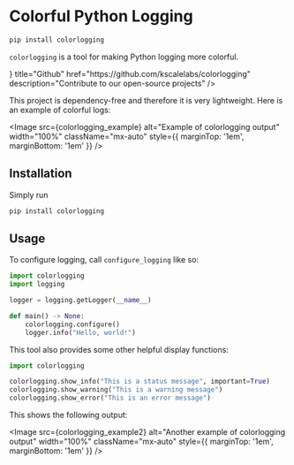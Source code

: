 
# Colorful Python Logging

```bash
pip install colorlogging
```

`colorlogging` is a tool for making Python logging more colorful.

<Cards>
  <Card
    icon={<FaGithub />}
    title="Github"
    href="https://github.com/kscalelabs/colorlogging"
    description="Contribute to our open-source projects"
  />
</Cards>

This project is dependency-free and therefore it is very lightweight. Here is an example of colorful logs:

<Image
  src={colorlogging_example}
  alt="Example of colorlogging output"
  width="100%"
  className="mx-auto"
  style={{ marginTop: '1em', marginBottom: '1em' }}
/>

## Installation

Simply run

```bash
pip install colorlogging
```

## Usage

To configure logging, call `configure_logging` like so:

```python
import colorlogging
import logging

logger = logging.getLogger(__name__)

def main() -> None:
    colorlogging.configure()
    logger.info("Hello, world!")
```

This tool also provides some other helpful display functions:

```python
import colorlogging

colorlogging.show_info("This is a status message", important=True)
colorlogging.show_warning("This is a warning message")
colorlogging.show_error("This is an error message")
```

This shows the following output:

<Image
  src={colorlogging_example2}
  alt="Another example of colorlogging output"
  width="100%"
  className="mx-auto"
  style={{ marginTop: '1em', marginBottom: '1em' }}
/>
